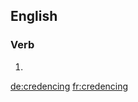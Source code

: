 
==English==

===Verb===
{{head|en}}

# {{present participle of|credence|lang=en}}

[[de:credencing]]
[[fr:credencing]]